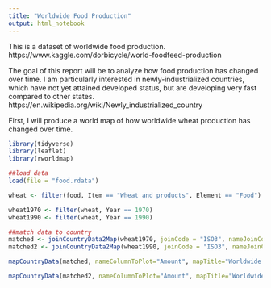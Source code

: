 ```yaml
---
title: "Worldwide Food Production"
output: html_notebook
---
```


This is a dataset of worldwide food production. 
https://www.kaggle.com/dorbicycle/world-foodfeed-production

The goal of this report will be to analyze how food production has changed over time. I am particularly interested in newly-industrialized countries, which have not yet attained developed status, but are developing very fast compared to other states.
https://en.wikipedia.org/wiki/Newly_industrialized_country

First, I will produce a world map of how worldwide wheat production has changed over time.

```r
library(tidyverse)
library(leaflet)
library(rworldmap)

##load data
load(file = "food.rdata")

wheat <- filter(food, Item == "Wheat and products", Element == "Food")

wheat1970 <- filter(wheat, Year == 1970)
wheat1990 <- filter(wheat, Year == 1990)

##match data to country
matched <- joinCountryData2Map(wheat1970, joinCode = "ISO3", nameJoinColumn = "Area.Abbreviation")
matched2 <- joinCountryData2Map(wheat1990, joinCode = "ISO3", nameJoinColumn = "Area.Abbreviation")
```

```r
mapCountryData(matched, nameColumnToPlot="Amount", mapTitle="Worldwide Production of Wheat in 1970", catMethod = "pretty", colourPalette = "heat")

mapCountryData(matched2, nameColumnToPlot="Amount", mapTitle="Worldwide Production of Wheat in 1990", catMethod = "pretty", colourPalette = "heat")
```

